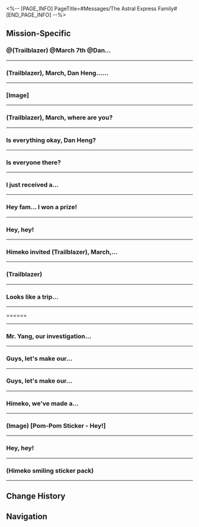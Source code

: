 <%-- [PAGE_INFO]
PageTitle=#Messages/The Astral Express Family#
[END_PAGE_INFO] --%>
{{Messages Infobox
|id           = 13
|image        = NPC The Astral Express Family Icon.png
|type         = Group
|participants = [[Dan Heng]]; [[Himeko]]; [[March 7th]]; [[Pom-Pom]]; [[Trailblazer]]; [[Welt]]
|faction      = Astral Express
}}

==Mission-Specific==
===@(Trailblazer) @March 7th @Dan...===
{{Messages
|start_condition = 
|text =
:'''Welt:''' @(Trailblazer) @March 7th @Dan Heng, the sealing of the Stellaron is complete, and the spatial distortion is dissipating. Good job.
:{Choice} We should be back soon
::'''(Trailblazer):''' We should be back soon
:{Choice} We'll need to stay here a little longer
::'''(Trailblazer):''' We'll need to stay here a little longer
:'''Welt:''' Don't rush, go at your own pace. The Express will be here, before you're ready to leave.
:'''March 7th:''' Great!
:'''March 7th:''' I'm craving some juice... Pom-Pom still owes me a glass!
:'''Dan Heng:''' How is Jarilo-VI?
:'''Welt:''' Not great. Even though the influence of the Stellaron has basically subsided, the existing Fragmentum is too deeply rooted.
:'''Welt:''' The Eternal Freeze has lasted a very long time, enough to severely impact the ecology of the planet.
:'''Welt:''' In short, the planet probably won't regain the vitality that it once had a thousand years ago in such a short time.
:'''March 7th:''' Oh... How could this be?
:{Choice} Is there anything else we can do?
:'''(Trailblazer):''' Is there anything else we can do?
:'''Welt:''' ...As Trailblazers, our mission has already concluded successfully. The fate of this world should be handed back to its inhabitants.
:'''Welt:''' Humankind has always struggled against austere conditions and had always managed to thrive in spite of it. Now that the Eternal Freeze is gone, the Fragmentum has lost its momentum to expand.
:'''Welt:''' Jarilo-VI will be revitalized. Believe in the perseverance of her people.
:'''Welt:''' I detected a high-frequency spatial energy surge in the north of Jarilo-VI. You might be interested in checking it out.
:'''Welt:''' Don't worry. That energy is not related to the Stellaron. It's only an Echo left behind after spatial distortions fade away.
:'''Welt:''' Inside the Echo, our perceptions of space and time that we are used to will become radically altered, to the point where it might even reconstruct certain scenes from our own past experiences.
:'''Welt:''' If you're in the mood and wish to re-live those memorable adventures, you can try your luck at places where Echoes can be found.
}}
----

===(Trailblazer), March, Dan Heng......===
{{Messages
|start_condition = 
|text =
:'''Himeko:''' (Trailblazer), March, Dan Heng... How was your rest?
:'''Himeko:''' Pom-Pom has completed the routine pre-departure inspection, so the Nameless is ready to move on to the next world. Come back to the Express when you've tied up all the loose ends
:'''Himeko:''' Oh, right. You must have so many questions about that final battle with the Supreme Guardian of Belobog. Welt and I made some simple analyses that might help shed some light on it for you
:'''March 7th:''' Got it! We will start our preparations now
}}
----

===[Image]===
{{Messages
|start_condition = 
|text =
:'''(Trailblazer):''' [[File:Message Trailblazer Relics.png|256px]]
:{Choice} Found some strange items...
:'''(Trailblazer):''' Found some strange items...
:'''Dan Heng:''' Relics.
:'''March 7th:''' Relics
:'''Himeko:''' Relics
:'''Welt:''' These are Relics.
:{Choice} Thanks.
:'''(Trailblazer):''' Thanks.
:{Choice} So what's a relic!?
:'''(Trailblazer):''' So what's a relic!?
:'''Welt:''' A construct made from a data stream. Many believe they're linked to Stellarons and the Fragmentum phenomenon.
:'''Welt:''' What we refer to as relics are objects corroded by the Fragmentum whose data is saved and then reconstructed.
:{Choice} Thanks.
:'''(Trailblazer):''' Thanks.
:{Choice} So what's a relic!?
:'''(Trailblazer):''' So what's a relic!?
:'''Welt:''' ...You could consult Herta. She's an expert in relic research.
}}
----

===(Trailblazer), March, where are you?===
{{Messages
|start_condition = 
|text =
:'''(Trailblazer):''' (Trailblazer), March, where are you?
:{{DIcon|Warning}} Message failed to send
:{Choice} I'll go find you folks
:'''(Trailblazer):''' I'll go find you folks.
:{{DIcon|Warning}} Message failed to send
}}
----

===Is everything okay, Dan Heng?===
{{Messages
|start_condition = 
|text =
:'''(Trailblazer):''' Is everything okay, Dan Heng?
:'''March 7th:''' (Trailblazer) and I heard you received an anonymous letter, and we were worried, so we came here to check on you, but you weren't in the archives.
:'''March 7th:''' Did that poker-faced Stellaron Hunter "Blade" give you any trouble again?
:{Choice} I'm okay...
::'''(Trailblazer):''' Don't worry. I just stepped away to enjoy the view.
:{Choice} I went to meet some old friends.
::'''(Trailblazer):''' Don't worry. I just stepped away for a bit to catch up with some old friends.
:{Choice} I've thrown away the letter.
::'''(Trailblazer):''' Don't worry. I've got rid of that letter.
:'''March 7th:''' Phew, that's a relief, then.
:'''March 7th:''' By the way, don't forget to head back to the Express early. Himeko said she made coffee for us.
}}
----

===Is everyone there?===
{{Messages
|start_condition = 
|text =
:'''Himeko:''' Is everyone there?
:'''Himeko:''' I have something important to announce
:{Choice} We're getting wages?
::'''(Trailblazer):''' We're going to be getting wages after this? Awesome!
::'''Himeko:''' Sadly, no. That's not been planned yet
::'''Himeko:''' The budget for the Nameless' expenditures will still be managed solely by the navigator for the time being. If there is a need among individual passengers, however, you can come to apply for an additional allowance from me
::'''March 7th:''' Speaking of which, why doesn't Mr. Yang ever seem to worry about money...
::'''Himeko:''' Mr. Yang is an exception~
::'''Welt:''' Be envious, young one.
:{Choice} We getting better food?
::'''(Trailblazer):''' The food options on the dining menu are about to be updated? The day has finally come!
::'''Himeko:''' Does Passenger (Trailblazer) have some points of dissatisfaction to raise about the current menu?
::'''March 7th:''' I guess {{MC|f=she|m=he}} is probably about to complain about the pre-made meals again!
::'''Himeko:''' Then, let me give a piece of personal advice: Stop scrolling through food blogger videos
:{Choice} I confess...
::'''(Trailblazer):''' Alright, I'll spill. It is I who borrowed away Dan Heng's neck massager
::'''Dan Heng:''' So it was you.
::'''Dan Heng:''' By the way, "borrowing" is when you let someone know. If you don't, that's called "stealing."
::'''Himeko:''' It's just a massager. If (Trailblazer) wants one, we can order one
::'''Himeko:''' I checked the price as well. Let's leave the bill with (Trailblazer)
:'''Himeko:''' Ahem. To business. The thing I wanted to tell everyone is that the Astral Express will soon be one of the shareholders of the Penacony Conglomerate
:'''Himeko:''' The Family and the IPC will begin formal negotiations soon regarding the Dreamscape's reconstruction plans and commercial projects for the future
:'''Himeko:''' After this round of investments, the IPC will hold 30% of Penacony's shares
:'''Himeko:''' And the Strategic Investment Department managed to secure a significant boon for us: When the financing is done, the IPC will transfer 5% of the stocks to the Astral Express to express their sincerity in developing a long-term partnership with the Nameless
:'''March 7th:''' Woah
:'''March 7th:''' Though I don't know much about shares or options... It sounds pretty great!
:'''Welt:''' I'm more curious about how future dividends will be calculated?
:{Choice} Are we gonna be rich?
::'''(Trailblazer):''' So, does that mean we're gonna get financial independence and early retirement soon?
::'''Himeko:''' Oh, my. Have you been living in poverty this entire time, (Trailblazer)? You must have had it rough
:{Choice} Only 5%?
::'''(Trailblazer):''' Hey, it's only 5%
::'''Dan Heng:''' Clearly, your financial acumen is about on par with March 7th's.
::'''March 7th:''' Hey!
:'''Himeko:''' As the ceaselessly trailblazing Nameless, we got another responsibility to shoulder regarding this agreement
:'''Himeko:''' As shareholders of the Penacony Conglomerate, we must bear the duty of being brand ambassadors and ensure the Planet of Festivities will no longer depart from the proper path of Harmony
:{Choice} Time to wield my shareholder power!
::'''(Trailblazer):''' It's time to make everyone submit
:{Choice} Penacony, your {{MC|f=girl|m=boy}}boss is here!
::'''(Trailblazer):''' It's time to make everyone submit
:'''(Trailblazer):''' Wait, no
:'''(Trailblazer):''' It's time for everyone to remember our name!
:'''Himeko:''' Oh, it seems like (Trailblazer) is full of energy!
:'''March 7th:''' ...
:'''March 7th:''' Hey, what are you doing?
:'''Dan Heng:''' Let {{MC|f=her|m=him}} be, March.
:'''Dan Heng:''' I can tell {{MC|f=her|m=his}} determination from the words {{MC|f=she|m=he}} typed. We can't stop {{MC|f=her|m=him}}.
;{Accepted Mission: Checking Out}
}}
----

===I just received a...===
{{Messages
|start_condition = 
|text =
:{Choice} (Tell them about the gift)
:'''(Trailblazer):''' I just received a gift. It got sent to (The Radiant Feldspar/The Trailblaze's Stern/The Tatalov/The Soaring Clock Hand)
:'''(Trailblazer):''' Aventurine sent it. This was inside
:'''(Trailblazer):''' [[File:Message The Astral Express Family 43.png|256px]]
:'''Welt:''' Oh, it's a model. That brand is renowned for making quality products. If I'm not mistaken, this is a limited edition.
:'''March 7th:''' [[File:Sticker PPG 07 Pom-Pom 10.png|80px|&lbrack;image&rbrack; &lbrack;gift&rbrack;]]
:'''March 7th:''' (Trailblazer), open the windows! Are there figures of us inside?
:'''Dan Heng:''' This is a miniature of the Express. Looking at the exterior, I don't think it's designed to be opened.
:'''Welt:''' I used to collect models back home. Based on my experience, if there are additional accessories, they are usually displayed separately.
:'''Pom-Pom:''' Wow! Where did you get that? It's so pretty! I want one too. Shouldn't there be one for the conductor?
:'''Himeko:''' You'll have to ask @(Trailblazer) about that
:'''(Trailblazer):''' Doesn't seem like it. There are only some other snacks and beverages in the package
:'''(Trailblazer):''' Maybe your packages are still on the way... I only received this one
:'''March 7th:''' I don't have a package tracking number...
:'''Welt:''' I didn't receive anything either. Looks like (Trailblazer) is the only one who got it.
:'''Pom-Pom:''' I'll take the snacks if you don't want them!
:'''Dan Heng:''' We shouldn't give the conductor too much junk food. We'll be in trouble if they get the runs.
:'''Himeko:''' [[File:Sticker PPG 02 Himeko 01.png|80px|(image) &lbrack;laugh&rbrack;]]
:'''Himeko:''' Jokes aside, this looks like it's specially prepared for (Trailblazer)
:'''Himeko:''' When we did the handover for (The Radiant Feldspar/The Trailblaze's Stern/The Tatalov/The Soaring Clock Hand) with The Family, we came to a consensus that the ownership of the ship should belong to the Express passenger who contributed the most to Penacony
:'''Himeko:''' In other words, (The Radiant Feldspar/The Trailblaze's Stern/The Tatalov/The Soaring Clock Hand) only has one owner right now, and that is (Trailblazer). This gift is just for you
:{Choice} Thanks! Don't mind if I do!
::'''(Trailblazer):''' Ah? Then I'll gladly accept it!
::'''Dan Heng:''' Take it. It's what you deserve.
:{Choice} Whoa, really?
::'''(Trailblazer):''' Huh? For real?
::'''(Trailblazer):''' Hang on, I'm going to get a lottery ticket now. We'll share the winnings among us
::'''March 7th:''' Even if we win the grand prize, you're more than deserving of it!
:{Choice} We should give it to Pom-Pom instead.
::'''(Trailblazer):''' I think... it'll be more suitable if we give this to Pom-Pom.
::'''(Trailblazer):''' Pom-Pom is the conductor after all, and the conductor should be in charge of the Express.
::'''Pom-Pom:''' [[File:Sticker PPG 07 Pom-Pom 04.png|80px|&lbrack;image&rbrack; &lbrack;Pom-Pom refuses&rbrack;]]
::'''Pom-Pom:''' Pom-Pom doesn't want it! It's yours. Pom-Pom is just happy to be with all you passengers.
::'''Welt:''' Hehe. Keep it, (Trailblazer).
:'''(Trailblazer):''' [[File:Sticker PPG 07 Pom-Pom 02.png|80px|&lbrack;image&rbrack; &lbrack;Pom-Pom cries&rbrack;]]
}}
----

===Hey fam... I won a prize!===
{{Messages
|start_condition = 
|text =
:{Choice} I got a souvenir from a game I played.
:'''(Trailblazer):''' Hey fam... I won a prize!
:'''(Trailblazer):''' Actually, it's a souvenir I got from a game I played. It's some kind of television!
:'''(Trailblazer):''' Who wants to see it? I'll carry it into the Parlor Car right now!
:'''Welt:''' Congratulations to (Trailblazer) for winning a television
:'''Himeko:''' Looks like you've reaped quite a few rewards from Penacony
:'''Himeko:''' [[File:Sticker PPG 02 Himeko 01.png|80px|(image) &lbrack;laugh&rbrack;]]
:'''March 7th:''' Wait. Why haven't I experienced anything like this? I was at Penacony too! You're just too lucky, (Trailblazer)
:'''March 7th:''' Do you want to place it in the Parlor Car? Once you do, let me know. I wanna touch it. See if I smooch some luck off you
:'''Pom-Pom:''' Congratulations, Passenger (Trailblazer)
:'''Pom-Pom:''' Wait! Hold on! You can't put this in the Parlor Car!
:'''Pom-Pom:''' [[File:Sticker PPG 07 Pom-Pom 04.png|80px|(image) &lbrack;no&rbrack;]]
:'''March 7th:''' [[File:Sticker PPG 07 Pom-Pom 07.png|80px|(image) &lbrack;suspicion&rbrack;]]
:'''March 7th:''' Why not? Won't it be good for everyone to watch some TV on the couch?
:'''Himeko:''' Hmm. TV and coffee. That just might bring out the taste of home
:'''Dan Heng:''' The Parlor Car is a place to enjoy the stellar view. Pom-Pom has strict rules and regulations for every section of the Express. If we put the TV there, then it'll be the entertainment car, and that clashes with the enjoyment of scenery.
:'''Pom-Pom:''' That's right. If we do this, the Parlor Car will have the Phonograph and a TV. It'll start disturbing everyone else
:{Choice} (Trailblazer) won't leave it there then.
::'''(Trailblazer):''' Alright... If even the Passengers don't think this is a good idea, (Trailblazer) just won't leave it there! That should do it, right?
::'''Pom-Pom:''' Don't mock the conductor, Passenger (Trailblazer)
::'''Welt:''' Pom-Pom's speech pattern is not that exaggerated. Anyway, this isn't what's important
:{Choice} You're too strict, Pom-Pom...
::'''(Trailblazer):''' [[File:Sticker PPG 07 Pom-Pom 02.png|80px|(image) &lbrack;sob&rbrack;]]
::'''(Trailblazer):''' Alright, Pom-Pom... You're so strict. I won't put it there
:'''Pom-Pom:''' You can put it straight in the Passenger Cabin, (Trailblazer)
:'''Pom-Pom:''' It's where the long corridor leads to that armchair. You can place it on the cabinet nearby so everyone can watch it
:'''March 7th:''' I see... You planned this out already, Pom-Pom. No wonder you're the conductor
:'''Pom-Pom:''' [[File:Sticker PPG 07 Pom-Pom 02.png|80px|(image) &lbrack;sob&rbrack;]]
:'''Welt:''' If we get the chance, we can have a movie night with the television every now and then
:'''Welt:''' You can watch some of the animations I've made in my homeworld. Some of the content is better viewed on a screen
:'''March 7th:''' Mr. Yang... Please don't fall asleep again...
:'''Pom-Pom:''' [[File:Sticker PPG 07 Pom-Pom 06.png|80px|(Image) &lbrack;Like&rbrack;]]
:'''Himeko:''' [[File:Sticker PPG 07 Pom-Pom 06.png|80px|(Image) &lbrack;Like&rbrack;]]
:'''Dan Heng:''' Hm. I'm curious about the television, too. Penacony's devices have some special properties. I don't know if they can still persist beyond memoria-infused environments.
}}
----

===Hey, hey!===
{{Messages
|start_condition = 
|text =
:'''Pom-Pom:''' Hey, hey!
:'''March 7th:''' Hey, hey!
:'''Dan Heng:''' ...
:{Choice} What's up?
::'''(Trailblazer):''' What's up?
:{Choice} Hello.
::'''(Trailblazer):''' Hey, hey!
::'''Welt:''' Alright, let's see what the conductor has to say first.
:'''Himeko:''' Are we ready to set off to the next stop?
:'''Pom-Pom:''' We sure are! The warp jump device is all calibrated.
:'''Pom-Pom:''' But, as the Express conductor, I have three things I wanted to stress before we depart.
:'''Pom-Pom:''' That's why I'm here for this little Express meeting, too.
:'''March 7th:''' Alright! Then you know the rules.
:'''March 7th:''' We'll meet in the Parlor Car!
;{Accepted Mission: Long Day's Journey Into Night}
}}
----

===Himeko invited (Trailblazer), March,...===
{{Messages
|start_condition = 
|text =
:{{DIcon|Warning}} Himeko invited (Trailblazer), March, and Welt to join the group chat
:'''Himeko:''' Are we all having fun?
:'''March 7th:''' Lots of fun, sure
:'''March 7th:''' But something feels off...
:'''March 7th:''' It doesn't feel very real. It's odd. I can't describe it
:{Choice} We're in a dream, after all
::'''(Trailblazer):''' We're in a dream, after all
:{Choice} There's some progress
::'''(Trailblazer):''' There's some progress
:'''March 7th:''' I saw a guy wearing a plaster head sculpture at the auction, and he walked off without doing anything. That's pretty suspicious
:'''Welt:''' I also had some unpleasant discoveries. It's a bit complicated. It's best if we meet up face-to-face.
:'''Himeko:''' Me too
:'''Himeko:''' Looks like a trip back to reality is overdue
:'''Himeko:''' Let's meet up in my room
}}
----

===(Trailblazer)===
{{Messages
|start_condition = 
|text =
:'''March 7th:''' (Trailblazer)
:'''March 7th:''' You still at hotel in the dreamscape?
:'''March 7th:''' (Trailblazer)
:'''March 7th:''' (Trailblazer)
:'''Welt:''' Have you run into trouble?
:'''Himeko:''' We got separated in the Memory Zone, but (Trailblazer) is with the Memokeeper
:'''March 7th:''' I feel so antsy
:'''March 7th:''' Help
:'''Himeko:''' March, stay calm
:'''Dan Heng:''' Do I need to get off the Express and help?
:'''Himeko:''' Not at the moment
:'''Dan Heng:''' Sure. Just let me know if you need me
:'''Welt:''' The Reverie Hotel in the real world is very calm. Not much is happening.
:{{DIcon|Warning}} &mdash; Message History &mdash;
:{Choice} I'm done.
::'''(Trailblazer):''' I finished investigating on my side.
::'''(Trailblazer):''' Where should we meet?
:{Choice} Where are you?
::'''(Trailblazer):''' I finished investigating on my side.
::'''(Trailblazer):''' Where should I go to meet you?
:'''March 7th:''' (Trailblazer)!
:'''Himeko:''' (Trailblazer), it's great that you're safe.
:'''March 7th:''' That lady didn't do anything bad, did she?
:'''Himeko:''' I'm sorry... about what happened to Firefly.
:'''Himeko:''' The scene has been cordoned off by The Family. We're wrapping up negotiations with some Family delegates.
:'''Himeko:''' Let's meet somewhere near the Clockie Statue later.
}}
----

===Looks like a trip...===
{{Messages
|start_condition = 
|text =
:'''Himeko:''' Looks like a trip back to reality is overdue
:'''Himeko:''' Let's meet up in my room
:{Choice} I've run into a little trouble...
:'''(Trailblazer):''' I've run into a little trouble...
:{{DIcon|Warning}} (Message failed to send)
:{Choice} Huh...
:'''(Trailblazer):''' Huh...
:{{DIcon|Warning}} (Message failed to send)
}}
----

======
{{Messages
|start_condition = 
|text =
:'''Pom-Pom:''' [[File:Message Pom-Pom 301.png|256px]]
:'''Pom-Pom:''' Got a package delivered to the Express
:'''Pom-Pom:''' [[File:Sticker PPG 07 Pom-Pom 10.png|80px]]
:'''Welt:''' I do recall the Express has received one of these things before, no?
:'''March 7th:''' [[File:Sticker PPG 01 March 7th 14.png|80px]]
:'''March 7th:''' What kind of package? So mysterious
:'''Dan Heng:''' Yes. The Express' records did mention this has happened before.
:'''Dan Heng:''' [[File:Sticker PPG 02 Dan Heng 01.png|80px]]
:'''March 7th:''' Oh, that thing. I remember now
:'''March 7th:''' (Trailblazer), this is some good stuff. You better get back and have a look!
:{Choice} I already know what to expect
::'''(Trailblazer):''' This is a gift specifically for me.
:{Choice} Who's the recipient?
::'''(Trailblazer):''' Does it say who's supposed to receive it? Does it have (Trailblazer)'s name on it?
:'''(Trailblazer):''' [[File:Sticker PPG 03 Caelus 01.png|80px]] [[File:Sticker PPG 03 Stelle 01.png|80px]]
:'''Himeko:''' This is a package sent to the Express from another Nameless in the cosmos
:'''Himeko:''' [[File:Sticker PPG 02 Himeko 01.png|80px]]
:'''Himeko:''' I knew you'd be interested, (Trailblazer)
:'''Himeko:''' Remember to take a look once you get back to the Express
:{Choice} Got it. I'm on my way
::'''(Trailblazer):''' I'll be there soon. I'm about to reach a Space Anchor
::'''Pom-Pom:''' Pom-Pom will be waiting
::'''Pom-Pom:''' [[File:Sticker PPG 07 Pom-Pom 14.png|80px]]
:{Choice} What if Pom-Pom doesn't know?
::'''(Trailblazer):''' No problem. What if the conductor doesn't know either?
::'''Pom-Pom:''' Hmph. Pom-Pom thinks you're the one that doesn't have a clue
::'''Pom-Pom:''' [[File:Sticker PPG 07 Pom-Pom 04.png|80px]]
:{Choice} Message came a bit late
::'''(Trailblazer):''' Actually, I already saw the package. Your message came a bit late, conductor
::'''Pom-Pom:''' You're the one who replied late, (Trailblazer)
::'''Pom-Pom:''' [[File:Sticker PPG 07 Pom-Pom 04.png|80px]]
;{Accepted Mission: Package for the Nameless}
}}
----

===Mr. Yang, our investigation...===
{{Messages
|start_condition = 
|text =
:{Choice} Ask about Welt's situation.
:'''(Trailblazer):''' Mr. Yang, our investigation here has come to an end
:'''(Trailblazer):''' How's progress going on your end?
:'''Welt:''' Not too bad. The Galaxy Ranger and I agree that The Family might be hiding something extremely important.
:'''Welt:''' We're now headed to Dewlight Pavilion.
:'''March 7th:''' Acheron, huh? Didn't Aventurine say she was dangerous...
:'''Welt:''' I've confirmed that she's on our side.
:'''Welt:''' Don't worry. Please wait for a while. I'll keep you posted as soon as I find anything.
}}
----

===Guys, let's make our...===
{{Messages
|start_condition = 
|text =
:'''Himeko:''' Guys, let's make our way to the Radiant Feldspar
:'''Himeko:''' I'll wrap things up soon. Let's meet at the Aft Pool in the stern
:'''Dan Heng:''' Roger
:'''Welt:''' Catch you later.
:{Choice} I'm on my way.
::'''(Trailblazer):''' I'll lead the charge!
::'''March 7th:''' By the way, what are you doing on the Radiant Feldspar, Miss Himeko?
:{Choice} What have you been up to lately, Miss Himeko?
::'''(Trailblazer):''' By the way, what have you been up to lately, Miss Himeko?
::'''March 7th:''' Hey! I was about to ask the same thing!
:'''Himeko:''' [[File:Sticker PPG 02 Himeko 01.png|80px|&lbrack;image&rbrack; Himeko smiles]]
:'''Himeko:''' It's a secret for now
:'''Himeko:''' Be patient, you'll find out at the opening ceremony
:'''March 7th:''' Hey...
:'''March 7th:''' I can't wait!
}}
----

===Guys, let's make our...===
{{Messages
|start_condition = 
|text =
:'''Himeko:''' Guys, let's make our way to the Radiant Feldspar
:'''Himeko:''' I'll wrap things up soon. Let's meet at the Aft Pool in the stern
:'''Dan Heng:''' Roger
:'''Welt:''' Catch you later.
:{Choice} I'm on my way.
::'''(Trailblazer):''' I'll lead the charge!
::'''March 7th:''' By the way, what are you doing on the Radiant Feldspar, Miss Himeko?
:{Choice} What have you been up to lately, Miss Himeko?
::'''(Trailblazer):''' By the way, what have you been up to lately, Miss Himeko?
::'''March 7th:''' Hey! I was about to ask the same thing!
:'''Himeko:''' [[File:Sticker PPG 02 Himeko 01.png|80px|&lbrack;image&rbrack; Himeko smiles]]
:'''Himeko:''' It's a secret for now
:'''Himeko:''' Be patient, you'll find out at the opening ceremony
:'''March 7th:''' Hey...
:'''March 7th:''' I can't wait!
}}
----

===Himeko, we've made a...===
{{Messages
|start_condition = 
|text =
:'''Dan Heng:''' Himeko, we've made a smooth landing on Amphoreus. It looks like there's a civilization down here.
:{Choice} I'm starving, Pom-Pom
::'''(Trailblazer):''' The car's blown up! Pom-Pom, drop some food down, quick!
:{Choice} Farewell, my friends
::'''(Trailblazer):''' Finally freed from the Express! Farewell, my prison!
:{{DIcon|Warning}} Message failed to send.
}}
----

===(Image) [Pom-Pom Sticker - Hey!]===
{{Messages
|start_condition = 
|text =
:'''Himeko:''' [[File:Sticker PPG 07 Pom-Pom 01.png|80px|(Image) &lbrack;Pom-Pom Sticker - Hey!&rbrack;]]
:'''Himeko:''' Is anyone there?
:'''March 7th:''' Yeah!
:'''Dan Heng:''' Yes
:'''Himeko:''' I've got some news for you
:'''March 7th:''' Whoa! Spill the beans!
:{Choice} Good news?
::'''(Trailblazer):''' Good news, I hope?
::'''Himeko:''' Yeah, you could say that
::'''March 7th:''' Great!
:{Choice} Bad news, perhaps...
::'''(Trailblazer):''' I have a feeling it might be bad news...
::'''March 7th:''' Come on! Don't jinx it!
::'''Himeko:''' Of course not. No worries
:{Choice} I've been crazy busy lately
::'''(Trailblazer):''' I'm a little busy recently
::'''March 7th:''' Yeah, {{MC|f=she's|m=he's}} been on the move everywhere these days.
::'''March 7th:''' ...You're not planning to leave us, are you?
:'''Himeko:''' Let's catch up when you're free. Welt and I will be waiting for you in the Parlor Car
}}
----

===Hey, hey!===
{{Messages
|start_condition = 
|text =
:'''Pom-Pom:''' Hey, hey!
:'''March 7th:''' It's been a while since the conductor greeted us with a "Hey, hey!"
:'''March 7th:''' That means
:{Choice} Time for a warp jump?
::'''(Trailblazer):''' We're gearing up for a warp jump, aren't we?
:{Choice} Hey, hey!
::'''(Trailblazer):''' Hey, hey!
::'''Dan Heng:''' ...
::'''March 7th:''' Yes, it's time for a warp jump!
:'''Pom-Pom:''' Exactly
:'''Pom-Pom:''' Regarding our next destination, a passenger has given us a special tip
:'''Pom-Pom:''' As usual, we'll discuss this at the navigation meeting
:'''Pom-Pom:''' Meet in the Parlor Car!
}}
----

===(Himeko smiling sticker pack)===
{{Messages
|start_condition = 
|text =
:'''Himeko:''' [[File:Sticker PPG 02 Himeko 01.png|80px|(Himeko smiling sticker pack)]]
:'''Himeko:''' Hey~ The space station sent someone over with gifts. I asked the Express conductor to leave the items in the Parlor Car. Please come and help yourselves~
:{Choice} What are the gifts?
::'''(Trailblazer):''' This sounds like Asta's doing. What would someone as rich and eccentric as her send us?
:{Choice} Is today special?
::'''(Trailblazer):''' Weird... Is today some kind of special occasion? Why would she suddenly send us gifts?
:'''Himeko:''' It's all snacks and supplies and some interesting gadgets invented by the researchers
:'''Himeko:''' They said they wanted to repay us for our kindness and help back at the space station. Everything is a small token of their appreciation
:'''Welt:''' It was nothing, really. They didn't have to do all this
:'''Dan Heng:''' I have no interest in the gifts, but I appreciate their sentiments.
:'''March 7th:''' Wow! I'll be right there!
:'''Himeko:''' By the way, make sure you come along, (Trailblazer). There's a little robot in here that would be perfect for you
:{Choice} Why me?
::'''(Trailblazer):''' Huh? Why me? This is all a bit sudden
:{Choice} Do you people not want it?
::'''(Trailblazer):''' ???
::'''(Trailblazer):''' What kind of robot? Does no one else want it?
:'''Welt:''' After some discussion with the conductor, we figured it would be best for you to take it
:'''Pom-Pom:''' Pom-Pom was going to use it as an Express cleaner. But considering how busy you always are, (Trailblazer), you can probably use an assistant. So, the little robot is all yours
:'''Himeko:''' @(Trailblazer)
:'''Himeko:''' Remember to visit the Parlor Car. We'll keep your stuff here for now
:'''Dan Heng:''' We've got snacks here too.
:'''Pom-Pom:''' Speaking of snacks, there are certain passengers that I would like to remind not to sneak off and eat them all by themselves! Make sure you leave some for others
:'''March 7th:''' [[File:Sticker PPG 07 Pom-Pom 02.png|80px|(Pom-Pom crying sticker pack)]]
;{Accepted Mission: Searching for You: Onset}
}}
----

==Change History==
{{Change History|1.0}}

==Navigation==
{{Messages Navbox}}
